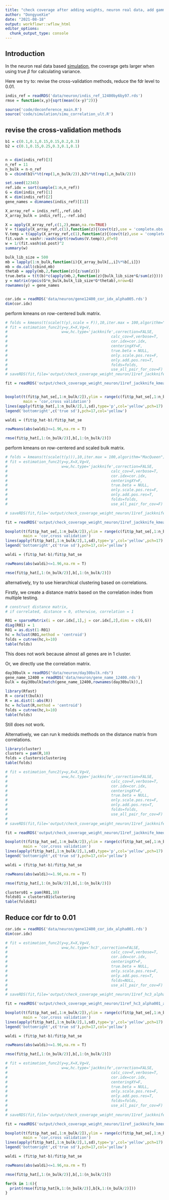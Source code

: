 ```yaml
---
title: "check coverage after adding weights, neuron real data, add gamma, cv, reduce fdr"
author: "DongyueXie"
date: "2021-08-18"
output: workflowr::wflow_html
editor_options:
  chunk_output_type: console
---
```


## Introduction

In the neuron real data based [simulation](check_coverage_adding_weights_neuron_real.html), the coverage gets larger when using true $\beta$ for calculating variance.

Here we try to: revise the cross-validation methods, reduce the fdr level to 0.01.

```r
indis_ref = readRDS('data/neuron/indis_ref_12400by6by97.rds')
rmse = function(x,y){sqrt(mean((x-y)^2))}
```

```r
source('code/deconference_main.R')
source('code/simulation/simu_correlation_ult.R')
```



## revise the cross-validation methods

```r

b1 = c(0.1,0.1,0.15,0.15,0.2,0.3)
b2 = c(0.1,0.15,0.25,0.3,0.1,0.1)


n = dim(indis_ref)[3]
n_ref = 11
n_bulk = n-n_ref
b = cbind(b1%*%t(rep(1,n_bulk/2)),b2%*%t(rep(1,n_bulk/2)))

set.seed(12345)
ref.idx = sort(sample(1:n,n_ref))
G = dim(indis_ref)[1]
K = dim(indis_ref)[2]
gene_names = dimnames(indis_ref)[[1]]

X_array_ref = indis_ref[,,ref.idx]
X_array_bulk = indis_ref[,,-ref.idx]

X = apply(X_array_ref,c(1,2),mean,na.rm=TRUE)
V = t(apply(X_array_ref,c(1),function(z){(cov(t(z),use = 'complete.obs'))}))/n_ref
V.temp = t(apply(X_array_ref,c(1),function(z){(cov(t(z),use = 'complete.obs'))}))
fit.vash = vashr::vash(sqrt(rowSums(V.temp)),df=9)
w = 1/(fit.vash$sd.post)^2
summary(w)

bulk_lib_size = 500
mb = lapply(1:n_bulk,function(i){X_array_bulk[,,i]%*%b[,i]})
mb = do.call(cbind,mb)
thetab = apply(mb,2,function(z){z/sum(z)})
true.beta = t(t(b)*c(apply(mb,2,function(z){bulk_lib_size*G/sum(z)})))
y = matrix(rpois(G*n_bulk,bulk_lib_size*G*thetab),nrow=G)
rownames(y) = gene_names


cor.idx = readRDS('data/neuron/gene12400_cor_idx_alpha005.rds')
dim(cor.idx)
```


perform kmeans on row-centered bulk matrix.

```r
# folds = kmeans(t(scale(t(y),scale = F)),10,iter.max = 100,algorithm="MacQueen")$cluster
# fit = estimation_func2(y=y,X=X,Vg=V,
#                        w=w,hc.type='jackknife',correction=FALSE,
#                                              calc_cov=F,verbose=T,
#                                              cor.idx=cor.idx,
#                                              centeringXY=F,
#                                              true.beta = NULL,
#                                              only.scale.pos.res=F,
#                                              only.add.pos.res=T,
#                                              folds=folds,
#                                              use_all_pair_for_cov=F)
# saveRDS(fit,file='output/check_coverage_weight_neuron/11ref_jackknife_kmeans_centered_alpha005_add_pos_res.rds')

fit = readRDS('output/check_coverage_weight_neuron/11ref_jackknife_kmeans_centered_alpha005_add_pos_res.rds')


boxplot(t(fit$p_hat_se[,1:n_bulk/2]),ylim = range(c(fit$p_hat_se[,1:n_bulk/2],apply(fit$p_hat[,1:n_bulk/2],1,sd,na.rm=T)),na.rm = T),
        main = 'cor,cross validation')
lines(apply(fit$p_hat[,1:n_bulk/2],1,sd),type='p',col='yellow',pch=17)
legend('bottomright',c('true sd'),pch=17,col='yellow')

waldi = (fit$p_hat-b)/fit$p_hat_se

rowMeans(abs(waldi)<=1.96,na.rm = T)

rmse(fit$p_hat[,1:(n_bulk/2)],b[,1:(n_bulk/2)])
```


perform kmeans on row-centered and scaled bulk matrix.

```r
# folds = kmeans(t(scale(t(y))),10,iter.max = 100,algorithm="MacQueen")$cluster
# fit = estimation_func2(y=y,X=X,Vg=V,
#                        w=w,hc.type='jackknife',correction=FALSE,
#                                              calc_cov=F,verbose=T,
#                                              cor.idx=cor.idx,
#                                              centeringXY=F,
#                                              true.beta = NULL,
#                                              only.scale.pos.res=F,
#                                              only.add.pos.res=T,
#                                              folds=folds,
#                                              use_all_pair_for_cov=F)

# saveRDS(fit,file='output/check_coverage_weight_neuron/11ref_jackknife_kmeans_centered_scaled_alpha005_add_pos_res.rds')

fit = readRDS('output/check_coverage_weight_neuron/11ref_jackknife_kmeans_centered_scaled_alpha005_add_pos_res.rds')

boxplot(t(fit$p_hat_se[,1:n_bulk/2]),ylim = range(c(fit$p_hat_se[,1:n_bulk/2],apply(fit$p_hat[,1:n_bulk/2],1,sd,na.rm=T)),na.rm = T),
        main = 'cor,cross validation')
lines(apply(fit$p_hat[,1:n_bulk/2],1,sd),type='p',col='yellow',pch=17)
legend('bottomright',c('true sd'),pch=17,col='yellow')

waldi = (fit$p_hat-b)/fit$p_hat_se

rowMeans(abs(waldi)<=1.96,na.rm = T)

rmse(fit$p_hat[,1:(n_bulk/2)],b[,1:(n_bulk/2)])
```

alternatively, try to use hierarchical clustering based on correlations.

Firstly, we create a distance matrix based on the correlation index from multiple testing.

```r
# construct distance matrix, 
# if correlated, distance = 0, otherwise, correlation = 1

R01 = sparseMatrix(i = cor.idx[,1],j = cor.idx[,2],dims = c(G,G))
diag(R01) = 1
R01 = as.dist(1-R01)
hc = hclust(R01,method = 'centroid')
folds = cutree(hc,k=10)
table(folds)
```

This does not work because almost all genes are in 1 cluster.

Or, we directly use the correlation matrix.

```r
day30bulk = readRDS("data/neuron/day30bulk.rds")
gene_name_12400 = readRDS('data/neuron/gene_name_12400.rds')
bulk = day30bulk[match(gene_name_12400,rownames(day30bulk)),]

library(Rfast)
R = cora(t(bulk))
R = as.dist(1-abs(R))
hc = hclust(R,method = 'centroid')
folds = cutree(hc,k=10)
table(folds)
```

Still does not work.

Alternatively, we can run k medoids methods on the distance matrix from correlations. 


```r
library(cluster)
clusters = pam(R,10)
folds = clusters$clustering
table(folds)
```

```r

# fit = estimation_func2(y=y,X=X,Vg=V,
#                        w=w,hc.type='jackknife',correction=FALSE,
#                                              calc_cov=F,verbose=T,
#                                              cor.idx=cor.idx,
#                                              centeringXY=F,
#                                              true.beta = NULL,
#                                              only.scale.pos.res=F,
#                                              only.add.pos.res=T,
#                                              folds=folds,
#                                              use_all_pair_for_cov=F)
# 
# saveRDS(fit,file='output/check_coverage_weight_neuron/11ref_jackknife_kmedoids_alpha005_add_pos_res.rds')

fit = readRDS('output/check_coverage_weight_neuron/11ref_jackknife_kmedoids_alpha005_add_pos_res.rds')

boxplot(t(fit$p_hat_se[,1:n_bulk/2]),ylim = range(c(fit$p_hat_se[,1:n_bulk/2],apply(fit$p_hat[,1:n_bulk/2],1,sd,na.rm=T)),na.rm = T),
        main = 'cor,cross validation')
lines(apply(fit$p_hat[,1:n_bulk/2],1,sd),type='p',col='yellow',pch=17)
legend('bottomright',c('true sd'),pch=17,col='yellow')

waldi = (fit$p_hat-b)/fit$p_hat_se

rowMeans(abs(waldi)<=1.96,na.rm = T)

rmse(fit$p_hat[,1:(n_bulk/2)],b[,1:(n_bulk/2)])
```

```r
clusters01 = pam(R01,10)
folds01 = clusters01$clustering
table(folds01)
```



## Reduce cor fdr to 0.01

```r
cor.idx = readRDS('data/neuron/gene12400_cor_idx_alpha001.rds')
dim(cor.idx)
```


```r

# fit = estimation_func2(y=y,X=X,Vg=V,
#                        w=w,hc.type='hc3',correction=FALSE,
#                                              calc_cov=F,verbose=T,
#                                              cor.idx=cor.idx,
#                                              centeringXY=F,
#                                              true.beta = NULL,
#                                              only.scale.pos.res=F,
#                                              only.add.pos.res=T,
#                                              folds=NULL,
#                                              use_all_pair_for_cov=F)
# 
# saveRDS(fit,file='output/check_coverage_weight_neuron/11ref_hc3_alpha001_add_pos_res.rds')

fit = readRDS('output/check_coverage_weight_neuron/11ref_hc3_alpha001_add_pos_res.rds')

boxplot(t(fit$p_hat_se[,1:n_bulk/2]),ylim = range(c(fit$p_hat_se[,1:n_bulk/2],apply(fit$p_hat[,1:n_bulk/2],1,sd,na.rm=T)),na.rm = T),
        main = 'cor,cross validation')
lines(apply(fit$p_hat[,1:n_bulk/2],1,sd),type='p',col='yellow',pch=17)
legend('bottomright',c('true sd'),pch=17,col='yellow')

waldi = (fit$p_hat-b)/fit$p_hat_se

rowMeans(abs(waldi)<=1.96,na.rm = T)

rmse(fit$p_hat[,1:(n_bulk/2)],b[,1:(n_bulk/2)])
```


```r

# fit = estimation_func2(y=y,X=X,Vg=V,
#                        w=w,hc.type='jackknife',correction=FALSE,
#                                              calc_cov=F,verbose=T,
#                                              cor.idx=cor.idx,
#                                              centeringXY=F,
#                                              true.beta = NULL,
#                                              only.scale.pos.res=F,
#                                              only.add.pos.res=T,
#                                              folds=folds,
#                                              use_all_pair_for_cov=F)
# 
# saveRDS(fit,file='output/check_coverage_weight_neuron/11ref_jackknife_kmedoids_alpha001_add_pos_res.rds')

fit = readRDS('output/check_coverage_weight_neuron/11ref_jackknife_kmedoids_alpha001_add_pos_res.rds')

boxplot(t(fit$p_hat_se[,1:n_bulk/2]),ylim = range(c(fit$p_hat_se[,1:n_bulk/2],apply(fit$p_hat[,1:n_bulk/2],1,sd,na.rm=T)),na.rm = T),
        main = 'cor,cross validation')
lines(apply(fit$p_hat[,1:n_bulk/2],1,sd),type='p',col='yellow',pch=17)
legend('bottomright',c('true sd'),pch=17,col='yellow')

waldi = (fit$p_hat-b)/fit$p_hat_se

rowMeans(abs(waldi)<=1.96,na.rm = T)

rmse(fit$p_hat[,1:(n_bulk/2)],b[,1:(n_bulk/2)])

for(k in 1:6){
  print(rmse(fit$p_hat[k,1:(n_bulk/2)],b[k,1:(n_bulk/2)]))
}

```

